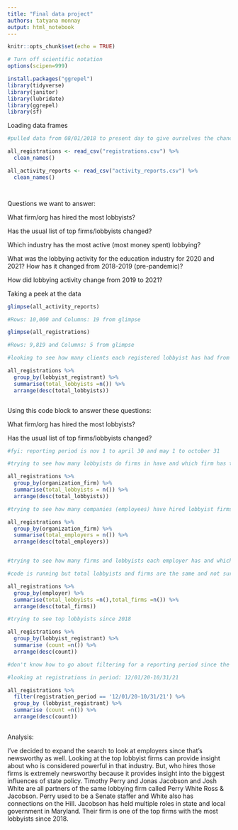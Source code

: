 ```yaml
---
title: "Final data project"
authors: tatyana monnay 
output: html_notebook
---
```


```r
knitr::opts_chunk$set(echo = TRUE)
```

```r
# Turn off scientific notation
options(scipen=999)

install.packages("ggrepel")
library(tidyverse)
library(janitor)
library(lubridate)
library(ggrepel)
library(sf)

```

Loading data frames 

```r

#pulled data from 08/01/2018 to present day to give ourselves the chance to compare numbers from covid times to pre-covid times. 

all_registrations <- read_csv("registrations.csv") %>%
  clean_names()

all_activity_reports <- read_csv("activity_reports.csv") %>%
  clean_names()




```
Questions we want to answer: 

What firm/org has hired the most lobbyists?

Has the usual list of top firms/lobbyists changed?

Which industry has the most active (most money spent) lobbying?

What was the lobbying activity for the education industry for 2020 and 2021? How has it changed from 2018-2019 (pre-pandemic)?

How did lobbying activity change from 2019 to 2021?



Taking a peek at the data


```r

glimpse(all_activity_reports)

#Rows: 10,000 and Columns: 19 from glimpse 

glimpse(all_registrations)

#Rows: 9,819 and Columns: 5 from glimpse

#looking to see how many clients each registered lobbyist has had from 2018 to present day

all_registrations %>% 
  group_by(lobbyist_registrant) %>% 
  summarise(total_lobbyists =n()) %>% 
  arrange(desc(total_lobbyists))



```



Using this code block to answer these questions: 

What firm/org has hired the most lobbyists?

Has the usual list of top firms/lobbyists changed?

```r

#fyi: reporting period is nov 1 to april 30 and may 1 to october 31

#trying to see how many lobbyists do firms in have and which firm has the highest total of lobbyists in 2018, 2019 and 2020

all_registrations %>% 
  group_by(organization_firm) %>% 
  summarise(total_lobbyists = n()) %>% 
  arrange(desc(total_lobbyists))

#trying to see how many companies (employees) have hired lobbyist firms since 2018

all_registrations %>% 
  group_by(organization_firm) %>% 
  summarise(total_employers = n()) %>% 
  arrange(desc(total_employers))


#trying to see how many firms and lobbyists each employer has and which employers have the most 

#code is running but total lobbyists and firms are the same and not sure why

all_registrations %>% 
  group_by(employer) %>% 
  summarise(total_lobbyists =n(),total_firms =n()) %>% 
  arrange(desc(total_firms))

#trying to see top lobbyists since 2018 

all_registrations %>% 
  group_by(lobbyist_registrant) %>% 
  summarise (count =n()) %>% 
  arrange(desc(count))

#don't know how to go about filtering for a reporting period since the dates are in a range in the all_registrations data frame 

#looking at registrations in period: 12/01/20-10/31/21  

all_registrations %>% 
  filter(registration_period == '12/01/20-10/31/21') %>% 
  group_by (lobbyist_registrant) %>% 
  summarise (count =n()) %>% 
  arrange(desc(count))
  

```

Analysis: 

I've decided to expand the search to look at employers since that's newsworthy as well. Looking at the top lobbyist firms can provide insight about who is considered powerful in that industry. But, who hires those firms is extremely newsworthy because it provides insight into the biggest influences of state policy. Timothy Perry and Jonas Jacobson and Josh White are all partners of the same lobbying firm called Perry White Ross & Jacobson. Perry used to be a Senate staffer and White also has connections on the Hill. Jacobson has held multiple roles in state and local government in Maryland. Their firm is one of the top firms with the most lobbyists since 2018. 
